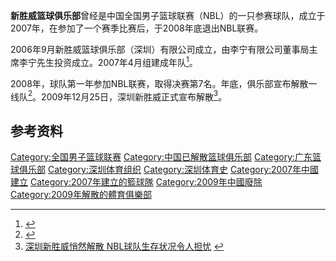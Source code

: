 '''新胜威篮球俱乐部'''曾经是中国全国男子篮球联赛（NBL）的一只参赛球队，成立于2007年，在参加了一个赛季比赛后，于2008年底退出NBL联赛。

2006年9月新胜威篮球俱乐部（深圳）有限公司成立，由李宁有限公司董事局主席李宁先生投资成立。2007年4月组建成年队<ref>{{Cite web |url=http://sports.sina.com.cn/s/2007-12-07/07291320494s.shtml |title=深圳新胜威男篮高调亮相 明年10月欲全力进军CBA |access-date=2013-06-15 |archive-date=2019-08-11 |archive-url=https://web.archive.org/web/20190811095525/http://sports.sina.com.cn/s/2007-12-07/07291320494s.shtml |dead-url=no }}</ref>。

2008年，球队第一年参加NBL联赛，取得决赛第7名。年底，俱乐部宣布解散一线队<ref>{{Cite web |url=http://sports.sina.com.cn/cba/2008-11-04/07164051101.shtml |title=深圳新胜威：我们并没退出 回归初衷大力培养青少年 |access-date=2013-06-15 |archive-date=2019-08-11 |archive-url=https://web.archive.org/web/20190811173341/http://sports.sina.com.cn/cba/2008-11-04/07164051101.shtml |dead-url=no }}</ref>。2009年12月25日，深圳新胜威正式宣布解散<ref>[http://cbachina.163.com/10/0125/21/5TTGI0FH00052UUC.html 深圳新胜威悄然解散 NBL球队生存状况令人担忧] {{webarchive|url=https://web.archive.org/web/20160305020222/http://cbachina.163.com/10/0125/21/5TTGI0FH00052UUC.html |date=2016-03-05 }}</ref>。
==参考资料==
{{Reflist}}
{{全国男子篮球联赛}}
[[Category:全国男子篮球联赛|Category:全国男子篮球联赛]]
[[Category:中国已解散篮球俱乐部|Category:中国已解散篮球俱乐部]]
[[Category:广东篮球俱乐部|Category:广东篮球俱乐部]]
[[Category:深圳体育组织|Category:深圳体育组织]]
[[Category:深圳体育史|Category:深圳体育史]]
[[Category:2007年中國建立|Category:2007年中國建立]]
[[Category:2007年建立的籃球隊|Category:2007年建立的籃球隊]]
[[Category:2009年中國廢除|Category:2009年中國廢除]]
[[Category:2009年解散的體育俱樂部|Category:2009年解散的體育俱樂部]]